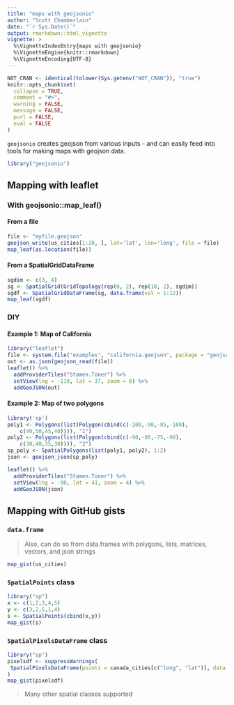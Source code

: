 ```yaml
---
title: "maps with geojsonio"
author: "Scott Chamberlain"
date: "`r Sys.Date()`"
output: rmarkdown::html_vignette
vignette: >
  %\VignetteIndexEntry{maps with geojsonio}
  %\VignetteEngine{knitr::rmarkdown}
  %\VignetteEncoding{UTF-8}
---
```


```r
NOT_CRAN <- identical(tolower(Sys.getenv("NOT_CRAN")), "true")
knitr::opts_chunk$set(
  collapse = TRUE,
  comment = "#>",
  warning = FALSE,
  message = FALSE,
  purl = FALSE,
  eval = FALSE
)
```

`geojsonio` creates geojson from various inputs - and can easily feed into tools for making maps with geojson data.

```r
library("geojsonio")
```


## Mapping with leaflet

### With geojsonio::map_leaf()

#### From a file

```r
file <- "myfile.geojson"
geojson_write(us_cities[1:20, ], lat='lat', lon='long', file = file)
map_leaf(as.location(file))
```


#### From a SpatialGridDataFrame

```r
sgdim <- c(3, 4)
sg <- SpatialGrid(GridTopology(rep(0, 2), rep(10, 2), sgdim))
sgdf <- SpatialGridDataFrame(sg, data.frame(val = 1:12))
map_leaf(sgdf)
```


### DIY

#### Example 1: Map of California

```r
library("leaflet")
file <- system.file("examples", "california.geojson", package = "geojsonio")
out <- as.json(geojson_read(file))
leaflet() %>% 
  addProviderTiles("Stamen.Toner") %>% 
  setView(lng = -119, lat = 37, zoom = 6) %>%
  addGeoJSON(out)
```


#### Example 2: Map of two polygons

```r
library('sp')
poly1 <- Polygons(list(Polygon(cbind(c(-100,-90,-85,-100),
    c(40,50,45,40)))), "1")
poly2 <- Polygons(list(Polygon(cbind(c(-90,-80,-75,-90),
    c(30,40,35,30)))), "2")
sp_poly <- SpatialPolygons(list(poly1, poly2), 1:2)
json <- geojson_json(sp_poly)

leaflet() %>% 
  addProviderTiles("Stamen.Toner") %>% 
  setView(lng = -90, lat = 41, zoom = 4) %>%
  addGeoJSON(json)
```


## Mapping with GitHub gists

### `data.frame`

> Also, can do so from data.frames with polygons, lists, matrices, vectors, and json strings

```r
map_gist(us_cities)
```


### `SpatialPoints` class

```r
library("sp")
x <- c(1,2,3,4,5)
y <- c(3,2,5,1,4)
s <- SpatialPoints(cbind(x,y))
map_gist(s)
```


### `SpatialPixelsDataFrame` class

```r
library("sp")
pixelsdf <- suppressWarnings(
 SpatialPixelsDataFrame(points = canada_cities[c("long", "lat")], data = canada_cities)
)
map_gist(pixelsdf)
```


> Many other spatial classes supported
